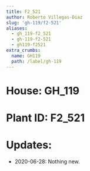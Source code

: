 ```yaml
---
title: F2_521
author: Roberto Villegas-Diaz
slug: 'gh-119/f2-521'
aliases:
  - gh_119-f2_521
  - gh-119-f2-521
  - gh119-f2521
extra_crumbs:
  name: GH119
  path: /label/gh-119
---
```


# **House**: GH_119
# **Plant ID**: F2_521
# **Updates**: 
 - 2020-06-28: Nothing new.
